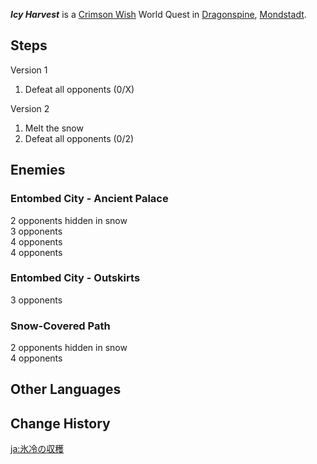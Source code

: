 {{Quest Infobox
|id            = 10001; 10002; 10003; 10004; 10006; 10007; 10010; 10011; 10017; 10019; 10020; 10021; 10023; 10024; 10025; 10028
|type          = World
|group         = Crimson Wish
|region        = Mondstadt
|area          = Dragonspine
|startLocation = [[Dragonspine]], [[Mondstadt]]
|rewards       = Crimson Agate*1
|characters    = Traveler
}}
'''''Icy Harvest''''' is a [[Crimson Wish]] World Quest in [[Dragonspine]], [[Mondstadt]].

==Steps==
{{Quest Description| [[Crimson Agate]]s seem to contain a bizarre power that does not belong to this land, and it is coveted by monsters and evildoers alike. Defeat them, and these crystals may yet be yours.}}
;Version 1
#Defeat all opponents (0/X)

;Version 2
#Melt the snow
#Defeat all opponents (0/2)

==Enemies==
===Entombed City - Ancient Palace===
; 2 opponents hidden in snow {{Enemy List|Large Cryo Slime*2}}
; 3 opponents {{Enemy List|Cryo Hilichurl Shooter*3}}
; 4 opponents {{Enemy List|Cryo Hilichurl Shooter*2;Cryo Hilichurl Grenadier*1;Ice Shieldwall Mitachurl*1}}
; 4 opponents {{Enemy List|Ice Shield Hilichurl Guard*3;Ice Shieldwall Mitachurl*1}}

===Entombed City - Outskirts===
; 3 opponents {{Enemy List|Cryo Abyss Mage*1;Cryo Hilichurl Grenadier*1}}

===Snow-Covered Path===
; 2 opponents hidden in snow {{Enemy List|Cryo Whopperflower*2}}
; 4 opponents {{Enemy List|Cryo Hilichurl Grenadier*2;Cryo Samachurl*1;Ice Shieldwall Mitachurl*1;Cryo Samachurl*1}}

==Other Languages==
{{Other Languages
|en      = Icy Harvest
|zhs     = 冰冷的收获
|zhs_rm  = Bīnglěng de Shōuhuò
|zht     = 冰冷的收穫
|zht_rm  = Bīnglěng de Shōuhuò
|zh_tl   = Icy-Cold Harvest
|ja      = 氷冷の収穫
|ja_rm   = Hyourei no Shuukaku
|ja_tl   = Icy-Cold Harvest
|ko      = 차가운 수확
|ko_tl   = Cold Harvest
|es      = Cosecha helada
|es_tl   = Frozen Harvest
|fr      = Récolte gelée
|fr_tl   = Frozen Harvest
|ru      = Плод морозов
|ru_tl   = Fruit of Frosts
|th      = การเก็บเกี่ยวอันเย็นยะเยือก
|th_rm   = 
|th_tl   = 
|vi      = Thu Hoạch Lạnh Giá
|vi_tl   = Icy Harvest
|de      = Eisige Ernte
|de_tl   = Icy Harvest
|id      = Panen yang Beku
|id_tl   = Icy Harvest
|pt      = Ganho Frio
|pt_tl   = 
}}

==Change History==
{{Change History|1.2}}

[[ja:氷冷の収穫]]